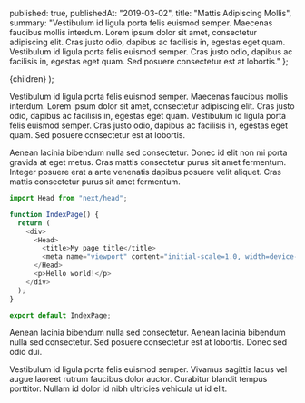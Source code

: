 
  published: true,
  publishedAt: "2019-03-02",
  title: "Mattis Adipiscing Mollis",
  summary:
    "Vestibulum id ligula porta felis euismod semper. Maecenas faucibus mollis interdum. Lorem ipsum dolor sit amet, consectetur adipiscing elit. Cras justo odio, dapibus ac facilisis in, egestas eget quam. Vestibulum id ligula porta felis euismod semper. Cras justo odio, dapibus ac facilisis in, egestas eget quam. Sed posuere consectetur est at lobortis."
};

  <BlogPost path={url.pathname} meta={meta}>
    {children}
  </BlogPost>
);

Vestibulum id ligula porta felis euismod semper. Maecenas faucibus mollis interdum. Lorem ipsum dolor sit amet, consectetur adipiscing elit. Cras justo odio, dapibus ac facilisis in, egestas eget quam. Vestibulum id ligula porta felis euismod semper. Cras justo odio, dapibus ac facilisis in, egestas eget quam. Sed posuere consectetur est at lobortis.

Aenean lacinia bibendum nulla sed consectetur. Donec id elit non mi porta gravida at eget metus. Cras mattis consectetur purus sit amet fermentum. Integer posuere erat a ante venenatis dapibus posuere velit aliquet. Cras mattis consectetur purus sit amet fermentum.

```js
import Head from "next/head";

function IndexPage() {
  return (
    <div>
      <Head>
        <title>My page title</title>
        <meta name="viewport" content="initial-scale=1.0, width=device-width" />
      </Head>
      <p>Hello world!</p>
    </div>
  );
}

export default IndexPage;
```

Aenean lacinia bibendum nulla sed consectetur. Aenean lacinia bibendum nulla sed consectetur. Sed posuere consectetur est at lobortis. Donec sed odio dui.

Vestibulum id ligula porta felis euismod semper. Vivamus sagittis lacus vel augue laoreet rutrum faucibus dolor auctor. Curabitur blandit tempus porttitor. Nullam id dolor id nibh ultricies vehicula ut id elit.
